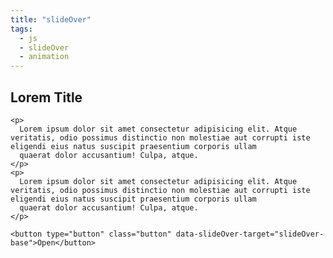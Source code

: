 ```yaml
---
title: "slideOver"
tags:
  - js
  - slideOver
  - animation
---
```



<Anchor label="Default" />

<SlideOver id="slideOver-base" />

<div class="px-8">
  <div class="wysiwyg wysiwyg-dark max-w-[65ch]">
    <h2>Lorem Title</h2>

    <p>
      Lorem ipsum dolor sit amet consectetur adipisicing elit. Atque veritatis, odio possimus distinctio non molestiae aut corrupti iste eligendi eius natus suscipit praesentium corporis ullam
      quaerat dolor accusantium! Culpa, atque.
    </p>
    <p>
      Lorem ipsum dolor sit amet consectetur adipisicing elit. Atque veritatis, odio possimus distinctio non molestiae aut corrupti iste eligendi eius natus suscipit praesentium corporis ullam
      quaerat dolor accusantium! Culpa, atque.
    </p>

    <button type="button" class="button" data-slideOver-target="slideOver-base">Open</button>
  </div>
</div>
